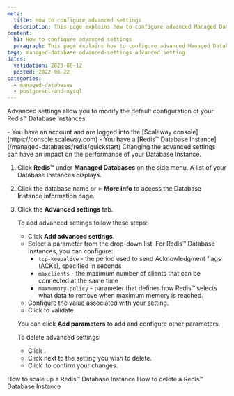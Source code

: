 ```yaml
---
meta:
  title: How to configure advanced settings  
  description: This page explains how to configure advanced Managed Database for Redis™ settings 
content:
  h1: How to configure advanced settings 
  paragraph: This page explains how to configure advanced Managed Database for Redis™ settings 
tags: managed-database advanced-settings advanced setting 
dates:
  validation: 2023-06-12
  posted: 2022-06-22
categories:
  - managed-databases
  - postgresql-and-mysql
---
```


Advanced settings allow you to modify the default configuration of your Redis™ Database Instances. 

<Macro id="iam-requirements" />
 
<Message type="requirement">
  - You have an account and are logged into the [Scaleway console](https://console.scaleway.com)
  - You have a [Redis™ Database Instance](/managed-databases/redis/quickstart)
</Message>

<Message type="important">
  Changing the advanced settings can have an impact on the performance of your Database Instance.
</Message>

1. Click **Redis™** under **Managed Databases** on the side menu. A list of your Database Instances displays.
2. Click the database name or <Icon name="more" /> > **More info** to access the Database Instance information page.
3. Click the **Advanced settings** tab. 

    To add advanced settings follow these steps:

    - Click **Add advanced settings**.
    - Select a parameter from the drop-down list. For Redis™ Database Instances, you can configure:
      - `tcp-keepalive` - the period used to send Acknowledgment flags (ACKs), specified in seconds
      - `maxclients` - the maximum number of clients that can be connected at the same time
      - `maxmemory-policy` - parameter that defines how Redis™ selects what data to remove when maximum memory is reached. 
    - Configure the value associated with your setting.
    - Click <Icon name="validate" /> to validate.

    You can click **Add parameters** to add and configure other parameters. 

    To delete advanced settings: 
    - Click <Icon name="edit"/>.
    - Click <Icon name="delete"/> next to the setting you wish to delete. 
    - Click <Icon name="validate"/> to confirm your changes.


<Navigation title="See Also">
  <PreviousButton to="/managed-databases/redis/how-to/scale-up-a-database-for-redis">How to scale up a Redis™ Database Instance</PreviousButton>
  <NextButton to="/managed-databases/redis/how-to/delete-a-database-for-redis">How to delete a Redis™ Database Instance</NextButton>
</Navigation>